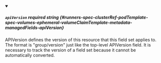 
<details className="config-field" data-expandable="false" open>
<summary>

##### `apiVersion` <span className="config-field-required" data-required="true">required</span> <span className="config-field-type">string</span> <span className="config-field-default"></span> <span className="config-field-enum"></span> {#runners-spec-clusterRef-podTemplate-spec-volumes-ephemeral-volumeClaimTemplate-metadata-managedFields-apiVersion}

APIVersion defines the version of this resource that this field set
applies to. The format is "group/version" just like the top-level
APIVersion field. It is necessary to track the version of a field
set because it cannot be automatically converted.

</summary>



</details>
